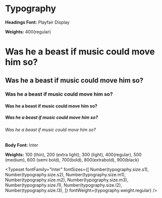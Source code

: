 
<Meta title="Styleguide/Typography" />

# Typography

**Headings Font:** Playfair Display

**Weights:** 400(regular)

# Was he a beast if music could move him so?
## Was he a beast if music could move him so?
### Was he a beast if music could move him so?
#### Was he a beast if music could move him so?
##### Was he a beast if music could move him so?
###### Was he a beast if music could move him so?



**Body Font:** Inter

**Weights:** 100 (thin), 200 (extra light), 300 (light), 400(regular), 500 (medium), 600 (semi bold), 700(bold), 800(extrabold), 900(black)

<Typeset
  fontFamily="Inter"
  fontSizes={[
    Number(typography.size.s1),
    Number(typography.size.s2),
    Number(typography.size.m1),
    Number(typography.size.m2),
    Number(typography.size.m3),
    Number(typography.size.l1),
    Number(typography.size.l2),
    Number(typography.size.l3),
  ]}
  fontWeight={typography.weight.regular}
/>
